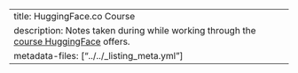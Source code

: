 ---
title: HuggingFace.co Course
description: Notes taken during while working through the [course HuggingFace](https://huggingface.co/learn/agents-course/unit0/introduction) offers.
metadata-files: ["../../_listing_meta.yml"]
---